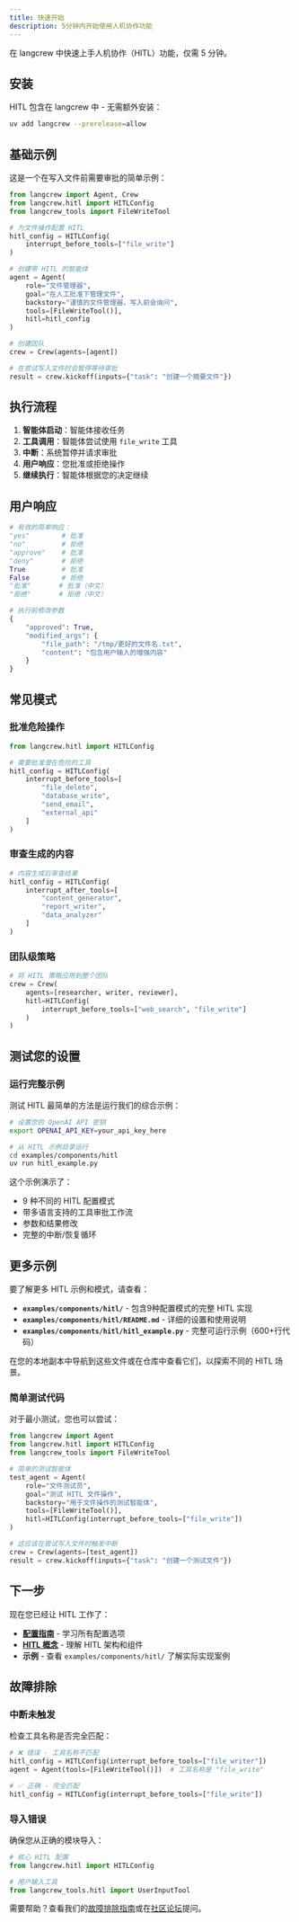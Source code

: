 ```yaml
---
title: 快速开始
description: 5分钟内开始使用人机协作功能
---
```



在 langcrew 中快速上手人机协作（HITL）功能，仅需 5 分钟。

## 安装

HITL 包含在 langcrew 中 - 无需额外安装：

```bash
uv add langcrew --prerelease=allow
```

## 基础示例

这是一个在写入文件前需要审批的简单示例：

```python
from langcrew import Agent, Crew
from langcrew.hitl import HITLConfig
from langcrew_tools import FileWriteTool

# 为文件操作配置 HITL
hitl_config = HITLConfig(
    interrupt_before_tools=["file_write"]
)

# 创建带 HITL 的智能体
agent = Agent(
    role="文件管理器",
    goal="在人工批准下管理文件",
    backstory="谨慎的文件管理器，写入前会询问",
    tools=[FileWriteTool()],
    hitl=hitl_config
)

# 创建团队
crew = Crew(agents=[agent])

# 在尝试写入文件时会暂停等待审批
result = crew.kickoff(inputs={"task": "创建一个摘要文件"})
```

## 执行流程

1. **智能体启动**：智能体接收任务
2. **工具调用**：智能体尝试使用 `file_write` 工具
3. **中断**：系统暂停并请求审批
4. **用户响应**：您批准或拒绝操作
5. **继续执行**：智能体根据您的决定继续

## 用户响应

<Tabs>
<TabItem label="简单审批">

```python
# 有效的简单响应：
"yes"        # 批准
"no"         # 拒绝  
"approve"    # 批准
"deny"       # 拒绝
True         # 批准
False        # 拒绝
"批准"       # 批准（中文）
"拒绝"       # 拒绝（中文）
```

</TabItem>
<TabItem label="高级响应">

```python
# 执行前修改参数
{
    "approved": True,
    "modified_args": {
        "file_path": "/tmp/更好的文件名.txt",
        "content": "包含用户输入的增强内容"
    }
}
```

</TabItem>
</Tabs>

## 常见模式

### 批准危险操作

```python
from langcrew.hitl import HITLConfig

# 需要批准潜在危险的工具
hitl_config = HITLConfig(
    interrupt_before_tools=[
        "file_delete",
        "database_write", 
        "send_email",
        "external_api"
    ]
)
```

### 审查生成的内容

```python
# 内容生成后审查结果
hitl_config = HITLConfig(
    interrupt_after_tools=[
        "content_generator",
        "report_writer",
        "data_analyzer"
    ]
)
```

### 团队级策略

```python
# 将 HITL 策略应用到整个团队
crew = Crew(
    agents=[researcher, writer, reviewer],
    hitl=HITLConfig(
        interrupt_before_tools=["web_search", "file_write"]
    )
)
```

## 测试您的设置

### 运行完整示例

测试 HITL 最简单的方法是运行我们的综合示例：

```bash
# 设置您的 OpenAI API 密钥
export OPENAI_API_KEY=your_api_key_here

# 从 HITL 示例目录运行
cd examples/components/hitl
uv run hitl_example.py
```

这个示例演示了：

- 9 种不同的 HITL 配置模式
- 带多语言支持的工具审批工作流
- 参数和结果修改
- 完整的中断/恢复循环

## 更多示例

要了解更多 HITL 示例和模式，请查看：

- **`examples/components/hitl/`** - 包含9种配置模式的完整 HITL 实现
- **`examples/components/hitl/README.md`** - 详细的设置和使用说明
- **`examples/components/hitl/hitl_example.py`** - 完整可运行示例（600+行代码）

在您的本地副本中导航到这些文件或在仓库中查看它们，以探索不同的 HITL 场景。

### 简单测试代码

对于最小测试，您也可以尝试：

```python
from langcrew import Agent
from langcrew.hitl import HITLConfig
from langcrew_tools import FileWriteTool

# 简单的测试智能体
test_agent = Agent(
    role="文件测试员",
    goal="测试 HITL 文件操作", 
    backstory="用于文件操作的测试智能体",
    tools=[FileWriteTool()],
    hitl=HITLConfig(interrupt_before_tools=["file_write"])
)

# 这应该在尝试写入文件时触发中断
crew = Crew(agents=[test_agent])
result = crew.kickoff(inputs={"task": "创建一个测试文件"})
```

## 下一步

现在您已经让 HITL 工作了：

- **[配置指南](/zh/guides/hitl/configuration)** - 学习所有配置选项
- **[HITL 概念](/zh/concepts/hitl)** - 理解 HITL 架构和组件
- **示例** - 查看 `examples/components/hitl/` 了解实际实现案例

## 故障排除

### 中断未触发

检查工具名称是否完全匹配：

```python
# ❌ 错误 - 工具名称不匹配
hitl_config = HITLConfig(interrupt_before_tools=["file_writer"])
agent = Agent(tools=[FileWriteTool()])  # 工具名称是 "file_write"

# ✅ 正确 - 完全匹配
hitl_config = HITLConfig(interrupt_before_tools=["file_write"])
```

### 导入错误

确保您从正确的模块导入：

```python
# 核心 HITL 配置
from langcrew.hitl import HITLConfig

# 用户输入工具
from langcrew_tools.hitl import UserInputTool
```

需要帮助？查看我们的[故障排除指南](/zh/guides/hitl/configuration#troubleshooting)或在[社区论坛](https://github.com/01-ai/langcrew/discussions)提问。
